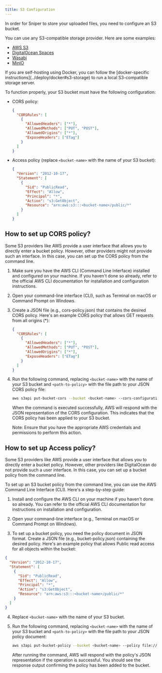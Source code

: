 ```yaml
---
title: S3 Configuration
---
```


In order for Sniper to store your uploaded files, you need to configure an S3 bucket.

You can use any S3-compatible storage provider. Here are some examples:

- [AWS S3](https://aws.amazon.com/s3/)
- [DigitalOcean Spaces](https://www.digitalocean.com/products/spaces/)
- [Wasabi](https://wasabi.com/)
- [MinIO](https://min.io/)

<Note>
  If you are self-hosting using Docker, you can follow the [docker-specific
  instructions](../deploy/docker#s3-storage) to run a local S3-compatible
  storage server.
</Note>

To function properly, your S3 bucket must have the following configuration:

- CORS policy:

  ```json
  {
    "CORSRules": [
      {
        "AllowedHeaders": ["*"],
        "AllowedMethods": ["PUT", "POST"],
        "AllowedOrigins": ["*"],
        "ExposeHeaders": ["ETag"]
      }
    ]
  }
  ```

- Access policy (replace `<bucket-name>` with the name of your S3 bucket):
  ```json
  {
    "Version": "2012-10-17",
    "Statement": [
      {
        "Sid": "PublicRead",
        "Effect": "Allow",
        "Principal": "*",
        "Action": "s3:GetObject",
        "Resource": "arn:aws:s3:::<bucket-name>/public/*"
      }
    ]
  }
  ```

## How to set up CORS policy?

Some S3 providers like AWS provide a user interface that allows you to directly enter a bucket policy. However, other providers might not provide such an interface. In this case, you can set up the CORS policy from the command line.

1. Make sure you have the AWS CLI (Command Line Interface) installed and configured on your machine. If you haven't done so already, refer to the official AWS CLI documentation for installation and configuration instructions.

2. Open your command-line interface (CLI), such as Terminal on macOS or Command Prompt on Windows.

3. Create a JSON file (e.g., cors-policy.json) that contains the desired CORS policy. Here's an example CORS policy that allows GET requests from all origins (\*):

   ```json
   {
     "CORSRules": [
       {
         "AllowedHeaders": ["*"],
         "AllowedMethods": ["PUT", "POST"],
         "AllowedOrigins": ["*"],
         "ExposeHeaders": ["ETag"]
       }
     ]
   }
   ```

4. Run the following command, replacing `<bucket-name>` with the name of your S3 bucket and `<path-to-policy>` with the file path to your JSON CORS policy file:

   ```bash
   aws s3api put-bucket-cors --bucket <bucket-name> --cors-configuration file://<path-to-policy>
   ```

   When the command is executed successfully, AWS will respond with the JSON representation of the CORS configuration. This indicates that the CORS policy has been applied to your S3 bucket.

   Note: Ensure that you have the appropriate AWS credentials and permissions to perform this action.

## How to set up Access policy?

Some S3 providers like AWS provide a user interface that allows you to directly enter a bucket policy. However, other providers like DigitalOcean do not provide such a user interface. In this case, you can set up a bucket policy from the command line.

To set up an S3 bucket policy from the command line, you can use the AWS Command Line Interface (CLI). Here's a step-by-step guide:

1. Install and configure the AWS CLI on your machine if you haven't done so already. You can refer to the official AWS CLI documentation for instructions on installation and configuration.

2. Open your command-line interface (e.g., Terminal on macOS or Command Prompt on Windows).

3. To set up a bucket policy, you need the policy document in JSON format. Create a JSON file (e.g., bucket-policy.json) containing the desired policy. Here's an example policy that allows Public read access for all objects within the bucket:

```json
{
  "Version": "2012-10-17",
  "Statement": [
    {
      "Sid": "PublicRead",
      "Effect": "Allow",
      "Principal": "*",
      "Action": "s3:GetObject",
      "Resource": "arn:aws:s3:::<bucket-name>/public/*"
    }
  ]
}
```

4. Replace `<bucket-name>` with the name of your S3 bucket.

5. Run the following command, replacing `<bucket-name>` with the name of your S3 bucket and `<path-to-policy>` with the file path to your JSON policy document:

   ```bash
   aws s3api put-bucket-policy --bucket <bucket-name> --policy file://<path-to-policy>
   ```

   After running the command, AWS will respond with the policy's JSON representation if the operation is successful. You should see the response output confirming the policy has been added to the bucket.
